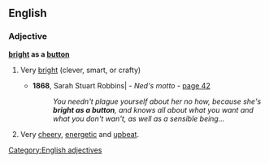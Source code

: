 ==English==

===Adjective===
'''[[bright]] as a [[button]]'''

# {{context|simile|lang=en}} Very [[bright]] (clever, smart, or crafty)
#* '''1868''', Sarah Stuart Robbins| - ''Ned's motto'' - [http://books.google.com/books?id=QNoBAAAAQAAJ&q=%22she's+bright+as+a+button%22&dq=%22she's+bright+as+a+button%22&lr=&pgis=1 page 42]
#*: ''You needn't plague yourself about her no how, because she's '''bright as a button''', and knows all about what you want and what you don't wan't, as well as a sensible being...''
# {{context|simile|lang=en}} Very [[cheery]], [[energetic]] and [[upbeat]].

[[Category:English adjectives]]